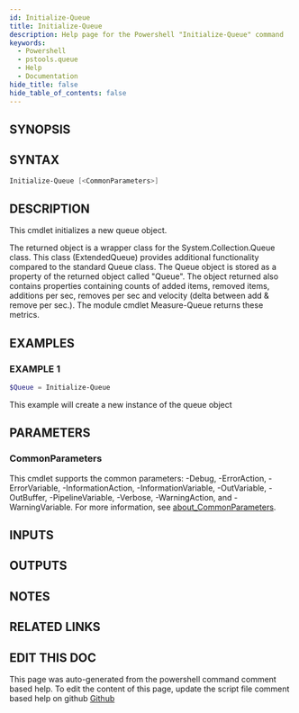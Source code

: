 ```yaml
---
id: Initialize-Queue
title: Initialize-Queue
description: Help page for the Powershell "Initialize-Queue" command
keywords:
  - Powershell
  - pstools.queue
  - Help
  - Documentation
hide_title: false
hide_table_of_contents: false
---
```


## SYNOPSIS

## SYNTAX

```powershell
Initialize-Queue [<CommonParameters>]
```

## DESCRIPTION

This cmdlet initializes a new queue object.

The returned object is a wrapper class for the System.Collection.Queue class.
This class (ExtendedQueue) 
provides additional functionality compared to the standard Queue class.
The Queue object is
stored as a property of the returned object called "Queue".
The object returned also contains properties
containing counts of added items, removed items, additions per sec, removes per sec and 
velocity (delta between add & remove per sec.).
The module cmdlet Measure-Queue returns these metrics.

## EXAMPLES

### EXAMPLE 1

```powershell
$Queue = Initialize-Queue
```

This example will create a new instance of the queue object

## PARAMETERS

### CommonParameters

This cmdlet supports the common parameters: -Debug, -ErrorAction, -ErrorVariable, -InformationAction, -InformationVariable, -OutVariable, -OutBuffer, -PipelineVariable, -Verbose, -WarningAction, and -WarningVariable. For more information, see [about_CommonParameters](http://go.microsoft.com/fwlink/?LinkID=113216).

## INPUTS

## OUTPUTS

## NOTES

## RELATED LINKS

## EDIT THIS DOC 

This page was auto-generated from the powershell command comment based help. To edit the content of this page, update the script file comment based help on github [Github](https://github.com/hanpq/utilities)
